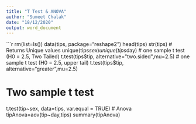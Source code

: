 ---
title: "T Test & ANOVA"
author: "Sumeet Chalak"
date: "18/12/2020"
output: word_document
---

```{r}
rm(list=ls())
data(tips, package="reshape2")
head(tips)
str(tips)
# Returns Unique values
unique(tips$sex)
unique(tips$day)
# one sample t test (H0 = 2.5, Two Tailed)
t.test(tips$tip, alternative="two.sided",mu=2.5)
# one sample t test (H0 = 2.5, upper tail)
t.test(tips$tip, alternative="greater",mu=2.5)
  
# Two sample t test 
t.test(tip~sex, data=tips, var.equal = TRUE)
# Anova
tipAnova=aov(tip~day,tips)
summary(tipAnova)
